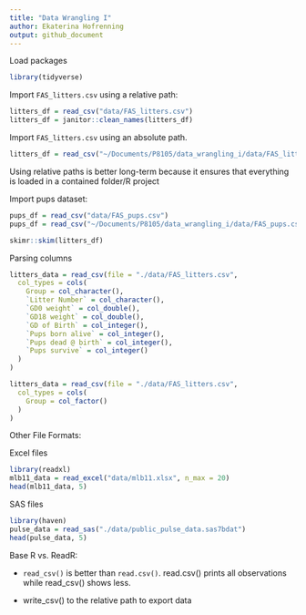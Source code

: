 ```yaml
---
title: "Data Wrangling I"
author: Ekaterina Hofrenning
output: github_document
---
```

Load packages

```r
library(tidyverse)
```

Import `FAS_litters.csv` using a relative path:

```r
litters_df = read_csv("data/FAS_litters.csv")
litters_df = janitor::clean_names(litters_df)


```

Import `FAS_litters.csv` using an absolute path.

```r
litters_df = read_csv("~/Documents/P8105/data_wrangling_i/data/FAS_litters.csv")
```

Using relative paths is better long-term because it ensures that everything is loaded in a contained folder/R project


Import pups dataset:

```r
pups_df = read_csv("data/FAS_pups.csv")
pups_df = read_csv("~/Documents/P8105/data_wrangling_i/data/FAS_pups.csv")
```


```r
skimr::skim(litters_df)
```

Parsing columns

```r
litters_data = read_csv(file = "./data/FAS_litters.csv",
  col_types = cols(
    Group = col_character(),
    `Litter Number` = col_character(),
    `GD0 weight` = col_double(),
    `GD18 weight` = col_double(),
    `GD of Birth` = col_integer(),
    `Pups born alive` = col_integer(),
    `Pups dead @ birth` = col_integer(),
    `Pups survive` = col_integer()
  )
)

litters_data = read_csv(file = "./data/FAS_litters.csv",
  col_types = cols(
    Group = col_factor()
  )
)
```


Other File Formats:

Excel files
```r
library(readxl)
mlb11_data = read_excel("data/mlb11.xlsx", n_max = 20)
head(mlb11_data, 5)
```

SAS files
```r
library(haven)
pulse_data = read_sas("./data/public_pulse_data.sas7bdat")
head(pulse_data, 5)
```

Base R vs. ReadR: 

- `read_csv()` is better than `read.csv()`. read.csv() prints all observations while read_csv() shows less.

- write_csv() to the relative path to export data

